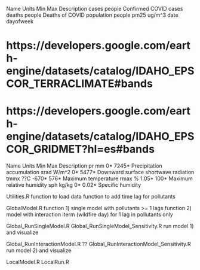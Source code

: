 Name	      Units	    Min	  Max	    Description
cases       people                  Confirmed COVID cases            
deaths      people                  Deaths of COVID
population  people
pm25        ug/m^3
date        
dayofweek

# https://developers.google.com/earth-engine/datasets/catalog/IDAHO_EPSCOR_TERRACLIMATE#bands
# https://developers.google.com/earth-engine/datasets/catalog/IDAHO_EPSCOR_GRIDMET?hl=es#bands
Name	Units	Min	  Max	    Description
pr	  mm	  0*	  7245*   Precipitation accumulation
srad	W/m^2 0*	  5477*	  Downward surface shortwave radiation
tmmx	??C	  -670*	576*	  Maximum temperature
rmax	%	    1.05*	100*    Maximum relative humidity
sph	  kg/kg	0*	  0.02*   Specific humidity



Utilities.R
  function to load data
  function to add time lag for pollutants 
  
GlobalModel.R
  function 1) single model with pollutants >= 1 lags
  function 2) model with interaction iterm (wildfire day) for 1 lag in pollutants only 

Global_RunSingleModel.R
Global_RunSingleModel_Sensitivity.R
  run model 1) and visualize 
  
Global_RunInteractionModel.R
?? Global_RunInteractionModel_Sensitivity.R
  run model 2) and visualize
  
LocalModel.R
LocalRun.R